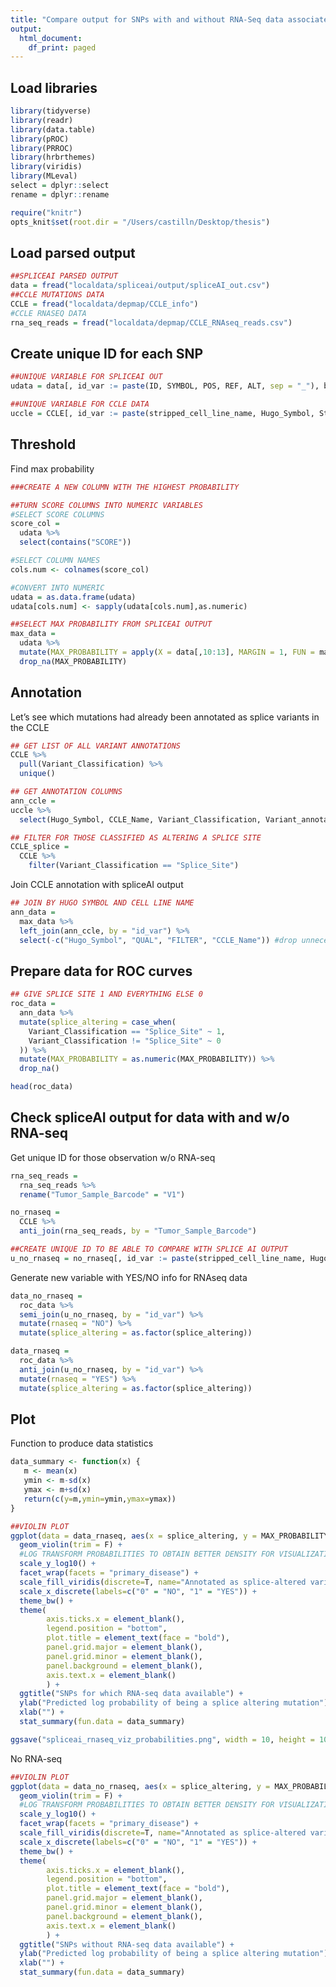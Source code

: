 ```yaml
---
title: "Compare output for SNPs with and without RNA-Seq data associated"
output:
  html_document:
    df_print: paged
---
```


## Load libraries

```r
library(tidyverse)
library(readr)
library(data.table)
library(pROC)
library(PRROC)
library(hrbrthemes)
library(viridis)
library(MLeval)
select = dplyr::select
rename = dplyr::rename
```

```r
require("knitr")
opts_knit$set(root.dir = "/Users/castilln/Desktop/thesis")
```


## Load parsed output
```r
##SPLICEAI PARSED OUTPUT
data = fread("localdata/spliceai/output/spliceAI_out.csv")
##CCLE MUTATIONS DATA
CCLE = fread("localdata/depmap/CCLE_info")
#CCLE RNASEQ DATA
rna_seq_reads = fread("localdata/depmap/CCLE_RNAseq_reads.csv")
```

## Create unique ID for each SNP 
```r
##UNIQUE VARIABLE FOR SPLICEAI OUT
udata = data[, id_var := paste(ID, SYMBOL, POS, REF, ALT, sep = "_"), by = .(ID, SYMBOL, POS, REF, ALT)]

##UNIQUE VARIABLE FOR CCLE DATA
uccle = CCLE[, id_var := paste(stripped_cell_line_name, Hugo_Symbol, Start_position, Reference_Allele, Tumor_Seq_Allele1, sep = "_"), by = .(stripped_cell_line_name, Hugo_Symbol, Start_position, Reference_Allele, Tumor_Seq_Allele1)]
```


## Threshold
Find max probability 
```r
###CREATE A NEW COLUMN WITH THE HIGHEST PROBABILITY

##TURN SCORE COLUMNS INTO NUMERIC VARIABLES
#SELECT SCORE COLUMNS
score_col = 
  udata %>% 
  select(contains("SCORE")) 

#SELECT COLUMN NAMES
cols.num <- colnames(score_col)

#CONVERT INTO NUMERIC
udata = as.data.frame(udata)
udata[cols.num] <- sapply(udata[cols.num],as.numeric)

##SELECT MAX PROBABILITY FROM SPLICEAI OUTPUT
max_data =
  udata %>% 
  mutate(MAX_PROBABILITY = apply(X = data[,10:13], MARGIN = 1, FUN = max)) %>% 
  drop_na(MAX_PROBABILITY)

```


## Annotation
Let's see which mutations had already been annotated as splice variants in the CCLE
```r
## GET LIST OF ALL VARIANT ANNOTATIONS
CCLE %>% 
  pull(Variant_Classification) %>% 
  unique()

## GET ANNOTATION COLUMNS
ann_ccle = 
uccle %>%  
  select(Hugo_Symbol, CCLE_Name, Variant_Classification, Variant_annotation, id_var, primary_disease)

## FILTER FOR THOSE CLASSIFIED AS ALTERING A SPLICE SITE
CCLE_splice = 
  CCLE %>% 
    filter(Variant_Classification == "Splice_Site")
```

Join CCLE annotation with spliceAI output
```r
## JOIN BY HUGO SYMBOL AND CELL LINE NAME
ann_data = 
  max_data %>% 
  left_join(ann_ccle, by = "id_var") %>% 
  select(-c("Hugo_Symbol", "QUAL", "FILTER", "CCLE_Name")) #drop unnecessary variables
```

## Prepare data for ROC curves
```r
## GIVE SPLICE SITE 1 AND EVERYTHING ELSE 0 
roc_data = 
  ann_data %>% 
  mutate(splice_altering = case_when(
    Variant_Classification == "Splice_Site" ~ 1, 
    Variant_Classification != "Splice_Site" ~ 0
  )) %>% 
  mutate(MAX_PROBABILITY = as.numeric(MAX_PROBABILITY)) %>% 
  drop_na()

head(roc_data)
```

## Check spliceAI output for data with and w/o RNA-seq
Get unique ID for those observation w/o RNA-seq
```r
rna_seq_reads = 
  rna_seq_reads %>% 
  rename("Tumor_Sample_Barcode" = "V1")

no_rnaseq = 
  CCLE %>% 
  anti_join(rna_seq_reads, by = "Tumor_Sample_Barcode")

##CREATE UNIQUE ID TO BE ABLE TO COMPARE WITH SPLICE AI OUTPUT
u_no_rnaseq = no_rnaseq[, id_var := paste(stripped_cell_line_name, Hugo_Symbol, Start_position, Reference_Allele, Tumor_Seq_Allele1, sep = "_"), by = .(CCLE_Name, Hugo_Symbol, Start_position, Reference_Allele, Tumor_Seq_Allele1)]
```

Generate new variable with YES/NO info for RNAseq data 
```r
data_no_rnaseq = 
  roc_data %>% 
  semi_join(u_no_rnaseq, by = "id_var") %>% 
  mutate(rnaseq = "NO") %>% 
  mutate(splice_altering = as.factor(splice_altering))

data_rnaseq = 
  roc_data %>% 
  anti_join(u_no_rnaseq, by = "id_var") %>% 
  mutate(rnaseq = "YES") %>% 
  mutate(splice_altering = as.factor(splice_altering))
```

## Plot
Function to produce data statistics
```r
data_summary <- function(x) {
   m <- mean(x)
   ymin <- m-sd(x)
   ymax <- m+sd(x)
   return(c(y=m,ymin=ymin,ymax=ymax))
}
```

```r
##VIOLIN PLOT 
ggplot(data = data_rnaseq, aes(x = splice_altering, y = MAX_PROBABILITY, fill = splice_altering)) +
  geom_violin(trim = F) + 
  #LOG TRANSFORM PROBABILITIES TO OBTAIN BETTER DENSITY FOR VISUALIZATION (CHANGED Y AXIS LABEL ACCORDINGLY)
  scale_y_log10() + 
  facet_wrap(facets = "primary_disease") +
  scale_fill_viridis(discrete=T, name="Annotated as splice-altered variants based on RNA-Seq data", labels = c("NO", "YES")) +
  scale_x_discrete(labels=c("0" = "NO", "1" = "YES")) +
  theme_bw() +
  theme( 
        axis.ticks.x = element_blank(),
        legend.position = "bottom",
        plot.title = element_text(face = "bold"),
        panel.grid.major = element_blank(),
        panel.grid.minor = element_blank(),
        panel.background = element_blank(), 
        axis.text.x = element_blank()
        ) +
  ggtitle("SNPs for which RNA-seq data available") + 
  ylab("Predicted log probability of being a splice altering mutation") + 
  xlab("") +
  stat_summary(fun.data = data_summary)

```

```r
ggsave("spliceai_rnaseq_viz_probabilities.png", width = 10, height = 10)
```


No RNA-seq
```r
##VIOLIN PLOT 
ggplot(data = data_no_rnaseq, aes(x = splice_altering, y = MAX_PROBABILITY, fill = splice_altering)) +
  geom_violin(trim = F) + 
  #LOG TRANSFORM PROBABILITIES TO OBTAIN BETTER DENSITY FOR VISUALIZATION (CHANGED Y AXIS LABEL ACCORDINGLY)
  scale_y_log10() + 
  facet_wrap(facets = "primary_disease") +
  scale_fill_viridis(discrete=T, name="Annotated as splice-altered variants based on RNA-Seq data", labels = c("NO", "YES")) +
  scale_x_discrete(labels=c("0" = "NO", "1" = "YES")) +
  theme_bw() +
  theme( 
        axis.ticks.x = element_blank(),
        legend.position = "bottom",
        plot.title = element_text(face = "bold"),
        panel.grid.major = element_blank(),
        panel.grid.minor = element_blank(),
        panel.background = element_blank(), 
        axis.text.x = element_blank()
        ) +
  ggtitle("SNPs without RNA-seq data available") + 
  ylab("Predicted log probability of being a splice altering mutation") + 
  xlab("") +
  stat_summary(fun.data = data_summary)
```

